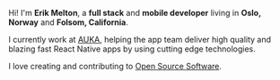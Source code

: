 Hi! I'm **Erik Melton**, a **full stack** and **mobile developer** living in **Oslo, Norway** and **Folsom, California**.

I currently work at [AUKA](https://www.linkedin.com/in/erikmelton/), helping the app team deliver high quality and blazing fast React Native apps by using cutting edge technologies.

I love creating and contributing to [Open Source Software](https://github.com/erikmelton).